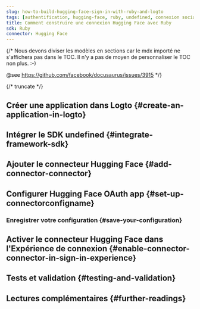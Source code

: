 ```yaml
---
slug: how-to-build-hugging-face-sign-in-with-ruby-and-logto
tags: [authentification, hugging-face, ruby, undefined, connexion sociale, connexion, login]
title: Comment construire une connexion Hugging Face avec Ruby
sdk: Ruby
connector: Hugging Face
---
```


{/*
  Nous devons diviser les modèles en sections car le mdx importé ne s'affichera pas dans le TOC.
  Il n'y a pas de moyen de personnaliser le TOC non plus. :-)

  @see https://github.com/facebook/docusaurus/issues/3915
*/}




{/* truncate */}

<Intro connector={connector} sdk="Ruby" link="undefined" />

## Créer une application dans Logto \{#create-an-application-in-logto}

<CreateApplication type="undefined" framework="undefined" />

## Intégrer le SDK undefined \{#integrate-framework-sdk}

<IntegrateSdk />

## Ajouter le connecteur Hugging Face \{#add-connector-connector}

<AddSocialConnector connector={connector} framework="undefined" />

## Configurer Hugging Face OAuth app \{#set-up-connectorconfigname}

<ConnectorGuide />

### Enregistrer votre configuration \{#save-your-configuration}

<SaveYourConfiguration connector={connector} />

## Activer le connecteur Hugging Face dans l'Expérience de connexion \{#enable-connector-connector-in-sign-in-experience}

<EnableSocialConnector connector={connector} />

## Tests et validation \{#testing-and-validation}

<TestingAndValidation connector={connector} sdk="Ruby" />

## Lectures complémentaires \{#further-readings}

<FurtherReadings />